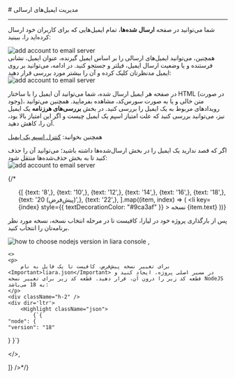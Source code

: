 

<Layout>
<Head>
<title>مستندات مدیریت ایمیل‌های ارسالی در ایمیل سرور - لیارا</title>
<meta property="og:title" content="مستندات خدمات رایانش ابری لیارا" />
<meta property="og:description" content="مستندات مدیریت ایمیل‌های ارسالی در ایمیل‌سرور"  />
<meta property="og:image" content="https://files.liara.ir/liara/logos/liara-poster.jpg" />
</Head>
# مدیریت ایمیل‌های ارسالی
<hr className="mb-2" />

شما می‌توانید در صفحه **ارسال شده‌ها**، تمام ایمیل‌هایی که برای کاربران خود ارسال کرده‌اید را، ببینید:

<div className="h-4" />
<img src="https://files.liara.ir/liara/docs/see-sent-emails.png" alt="add account to email server" />
<div className="h-4" />
همچنین، می‌توانید ایمیل‌های ارسالی را بر اساس ایمیل گیرنده، عنوان ایمیل، نشانی فرستنده و یا وضعیت ارسال ایمیل، فیلتر و جستجو کنید. 
در ادامه، می‌توانید بر روی ایمیل مدنظرتان کلیک کرده و آن را بیشتر مورد بررسی قرار دهید:
<div className="h-4" />
<img src="https://files.liara.ir/liara/docs/see-a-sent-mail.png" alt="add account to email server" />
<div className="h-4" />

در صفحه هر ایمیل ارسال شده، شما می‌توانید آن ایمیل را با ساختار HTML (در صورت وجود)،
متن خالی و یا به صورت سورس‌کد، مشاهده بفرمایید. همچنین می‌توانید رویدادهای مربوط به یک ایمیل را بررسی کنید. 
در بخش **بررسی‌های هرزنامه** یک ایمیل نیز، می‌توانید بررسی کنید که علت امتیاز اسپم یک ایمیل چیست و اگر این امتیاز بالا بود، آن را، کاهش دهید. 

<div className="h-4" />
<Alert variant="success">
      <p>
        همچنین بخوانید: <a href="/email-server/how-tos/control-spam" className="text-[#2196f3] ">کنترل اسپم یک ایمیل</a>
      </p>
</Alert> 
<div className="h-4" />
اگر که قصد ندارید یک ایمیل را در بخش ارسال‌شده‌ها داشته باشید؛ می‌توانید آن را حذف کنید تا به بخش حذف‌شده‌ها منتقل شود:
<div className="h-4" />
<img src="https://files.liara.ir/liara/docs/deleted-sent-mail.png" alt="add account to email server" />
<div className="h-4" />

{/* <ul className="pr-4">
  {[
    {text: '8',},
    {text: '10',},
    {text: '12',},
    {text: '14',},
    {text: '16',},
    {text: '18',},
    {text: '20 (پیش‌فرض)',},
    {text: '22',},
  ].map((item, index) => (
    <li
      key={index}
      style={{
        textDecorationColor: "#9ca3af"
      }}
    >
        نسخه {item.text}
    </li>
  ))}
</ul>

<Section id="change-default-version" title="تغییر نسخه پیش‌فرض" />
<Tabs 
    tabs={["Liara Console", "Liara CLI"]} 
    content={[
    <>
    <p>پس از بارگذاری پروژه خود در لیارا، کافیست تا در مرحله انتخاب نسخه، نسخه مورد نظر برنامه‌تان را انتخاب کنید.</p>
    <img src="https://files.liara.ir/liara/docs/choose-nodejs-version.png" alt="how to choose nodejs version in liara console" />
    </>,

    <>
    <p>
        برای تغییر نسخه پیش‌فرض، کافیست تا یک فایل به نام <Important>liara.json</Important> در مسیر اصلی پروژه، ایجاد کنید و قطعه کد زیر را درون آن، قرار دهید. قطعه کد زیر برای تغییر نسخه NodeJS به 18 می‌باشد:
    </p>
    <div className="h-2" />
    <div dir='ltr'>
        <Highlight className="json">
            {`{
    "node": {
    "version": "18"
  }
}`}
        </Highlight>
    </div>
    <div className="h-2" />
    </>,

]} 
/>*/}

</Layout>